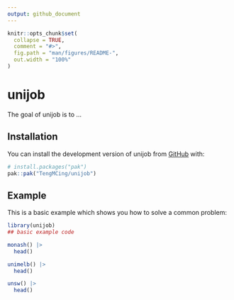 ```yaml
---
output: github_document
---
```


<!-- README.md is generated from README.Rmd. Please edit that file -->

```r
knitr::opts_chunk$set(
  collapse = TRUE,
  comment = "#>",
  fig.path = "man/figures/README-",
  out.width = "100%"
)
```

# unijob

<!-- badges: start -->
<!-- badges: end -->

The goal of unijob is to ...

## Installation

You can install the development version of unijob from [GitHub](https://github.com/) with:

``` r
# install.packages("pak")
pak::pak("TengMCing/unijob")
```

## Example

This is a basic example which shows you how to solve a common problem:

```r
library(unijob)
## basic example code
```

```r
monash() |>
  head()
```

```r
unimelb() |>
  head()
```

```r
unsw() |>
  head()
```

